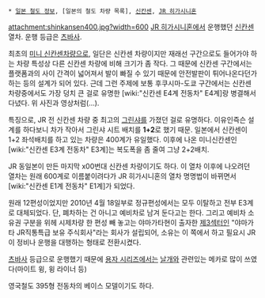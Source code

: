 * [[일본 철도 정보]], [일본의 철도 차량 목록], [[신칸센]], [[JR 히가시니혼]]
attachment:shinkansen400.jpg?width=600
{{{#!html
<object width="425" height="344"><param name="movie" value="http://www.youtube.com/v/Am1mblk_3mM&hl=ko_KR&fs=1&"></param><param name="allowFullScreen" value="true"></param><param name="allowscriptaccess" value="always"></param><embed src="http://www.youtube.com/v/Am1mblk_3mM&hl=ko_KR&fs=1&" type="application/x-shockwave-flash" allowscriptaccess="always" allowfullscreen="true" width="425" height="344"></embed></object>
}}}
[[JR 히가시니혼]]에서 운행했던 [[신칸센]] 열차.
운행 등급은 [[츠바사]].

최초의 [[미니 신칸센]]차량으로, 일단은 신칸센 차량이지만 재래선 구간으로도 들어가야 하는 차량 특성상 다른 신칸센 차량에 비해 크기가 좀 작다. 그 때문에 신칸센 구간에서는 플랫폼과의 사이 간격이 넓어져서 발이 빠질 수 있기 때문에 안전발판이 튀어나온다던가 하는 등의 설계가 되어 있다. 근데 그런 주제에 보통 후쿠시마-도쿄 구간에서는 신칸센 차량중에서도 가장 덩치 큰 걸로 유명한 [wiki:"신칸센 E4계 전동차" E4계]랑 병결해서 다녔다. 위 사진과 영상처럼(…).

특징으로, JR 전 신칸센 차량 중 최고의 [[그린샤]]를 가졌던 걸로 유명하다. 이유인즉슨 설계를 하다보니 차가 작아서 그린샤 시트 배치를 '''1+2'''로 했기 때문. 일본에서 신칸센이 1+2 좌석배치를 하고 있는 차량은 400계가 유일했다. 이후에 나온 미니신칸센인 [wiki:"신칸센 E3계 전동차" E3계]는 복도폭을 좀 줄여 그냥 2+2배치.

JR 동일본이 만든 마지막 x00번대 신칸센 차량이기도 하다. 이 열차 이후에 나오려던 열차는 원래 600계로 이름붙이려다가 JR 히가시니혼의 열차 명명법이 바뀌면서 [wiki:"신칸센 E1계 전동차" E1계]가 되었다.

원래 12편성이었지만 2010년 4월 18일부로 정규편성에서는 모두 이탈하고 전부 E3계로 대체되었다. 단, 폐차하는 건 아니고 예비차로 남겨 둔다고는 한다. 그리고 예비차 소유권 구분을 위헤 시제차량 한 편성 빼 놓고는 야마가타현이 출자한 [[제3섹터]]인 "야마가타 JR직통특급 보유 주식회사"라는 회사가 설립되어, 소유는 이 쪽에서 하고 필요시 JR이 정비나 운행을 대행하는 형태로 전환시켰다.

[[츠바사]] 등급으로 운행했기 때문에 [[용자 시리즈]]에서는 [[날개]]와 관련있는 메카로 많이 쓰였다(마이트 윙, 윙 라이너 등)

영국철도 395형 전동차의 베이스 모델이기도 하다.
